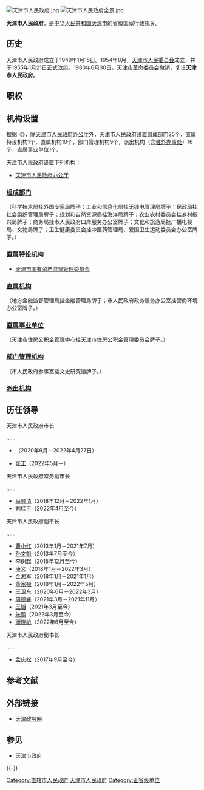 {{Infobox PRCG
|机构名称=天津市人民政府
|标志1=National Emblem of the People's Republic of China (2).svg
|标志1说明=[[s:国务院关于国家行政机关和企业事业单位社会团体印章管理的规定|1999年规定]]：[[印章|印章]][[直径|直径]]5[[厘米|厘米]]，中央刊[[中华人民共和国国徽|国徽]]，由[[中华人民共和国国务院|国务院]]制发。
|人员链接=天津市人民政府#主要领导
|职位1=[[天津市长列表|市长]]
|人员1=[[张工_(1961年)|张　工]]
|职位2=副市长
|人员2=[[刘桂平|刘桂平]]、{{wrap}}[[孙文魁|孙文魁]]、{{wrap}}[[李树起|李树起]]、{{wrap}}[[衡晓帆|衡晓帆]]、{{wrap}}[[王旭_(1970年)|王　旭]]、{{wrap}}[[朱鹏|朱　鹏]]
|人数2=6
|职位3=秘书长
|人员3=[[孟庆松|孟庆松]]
|授权法源=[[s:中华人民共和国宪法|中华人民共和国宪法]]
|组织法规=[[s:中华人民共和国地方各级人民代表大会和地方各级人民政府组织法|中华人民共和国地方各级人民代表大会和地方各级人民政府组织法]]<br>[[s:天津市人民政府机构改革方案|天津市人民政府机构改革方案]]<br>[[s:天津市人民政府工作规则|天津市人民政府工作规则]]
|业务上级机构=[[中华人民共和国国务院|中华人民共和国国务院]]
|组织上级机构=[[天津市人民代表大会|天津市人民代表大会]]<br>[[天津市人民代表大会常务委员会|天津市人民代表大会常务委员会]]
|机构类型=[[直辖市|直辖市]][[人民政府|人民政府]]
|行政级别=正省级
|下级链接=天津市人民政府#机构设置
|子类1=[[天津市人民政府办公厅|办公厅]]
|子项1=1
|子类2=[[天津市人民政府组成部门|组成部门]]
|子项2=25
|子类3=[[天津市人民政府直属特设机构|直属特设机构]]
|子项3=[[天津市国有资产监督管理委员会|1]]
|子类4=[[天津市人民政府直属机构|直属机构]]
|子项4=10
|子类5=[[天津市人民政府部门管理机构|部门管理机构]]
|子项5=9
|子类6=[[天津市人民政府直属事业单位|直属事业单位]]
|子项6=1
|子类7=[[天津市人民政府驻外办事处|驻外办事处]]
|子项7=9
|地址1=[[天津市|天津市]][[河西区_(天津市)|河西区]]宾馆西路
|官网={{URL|http://www.tj.gov.cn/|www.tj.gov.cn}}
|image1=天津市人民政府正面.jpg
|caption1= 天津市人民政府大楼 (2010年至今)
|image2=20世纪初的戈登堂.jpg
|caption2= 1949年至1976年[[天津市人民政府|市人民政府]]驻地[[戈登堂|戈登堂]]
|电话1={{Tel|86|22|23127041}}（新闻发言人）
|a=[[中国共产党天津市委员会|中国共产党天津市委员会]]
|b=[[天津市人民代表大会常务委员会|天津市人民代表大会常务委员会]]
|c=[[中国人民政治协商会议天津市委员会|中国人民政治协商会议天津市委员会]]
|d=[[中国共产党天津市纪律检查委员会|中国共产党天津市纪律检查委员会]]
|e=[[天津市监察委员会|天津市监察委员会]]
|f=[[天津市高级人民法院|天津市高级人民法院]]
|g=[[天津市人民检察院|天津市人民检察院]]
|h=[[中国人民解放军天津警备区|中国人民解放军天津警备区]]
}}
[[File:天津市人民政府.jpg|right]]
[[File:天津市人民政府全景.jpg|right]]

'''天津市人民政府'''，是[[中华人民共和国|中华人民共和国]][[天津市|天津市]]的省级国家行政机关。

== 历史 ==
天津市人民政府成立于1949年1月15日。1954年8月，[[天津市人民委员会|天津市人民委员会]]成立，并于1955年1月21日正式改组。1980年6月30日，[[天津市革命委员会|天津市革命委员会]]撤销，复设'''天津市人民政府'''。

== 职权 ==
{{:人民政府}}

== 机构设置 ==
根据《{{s|天津市机构改革方案}}》，除[[天津市人民政府办公厅|天津市人民政府办公厅]]外，天津市人民政府设置组成部门25个，直属特设机构1个，直属机构10个，部门管理机构9个，派出机构（含[[天津市人民政府驻外办事处|驻外办事处]]）16个，直属事业单位1个。

天津市人民政府设置下列机构：
* [[天津市人民政府办公厅|天津市人民政府办公厅]]
=== [[天津市人民政府组成部门|组成部门]] ===
{{columns-list|2|
* [[天津市发展和改革委员会|天津市发展和改革委员会]]
* [[天津市教育委员会|天津市教育委员会]]
* [[天津市科学技术局|天津市科学技术局]]
* [[天津市工业和信息化局|天津市工业和信息化局]]
* [[天津市民族和宗教事务委员会|天津市民族和宗教事务委员会]]
* [[天津市公安局|天津市公安局]]
* [[天津市民政局|天津市民政局]]
* [[天津市司法局|天津市司法局]]
* [[天津市财政局|天津市财政局]]
* [[天津市人力资源和社会保障局|天津市人力资源和社会保障局]]
* [[天津市规划和自然资源局|天津市规划和自然资源局]]
* [[天津市生态环境局|天津市生态环境局]]
* [[天津市住房和城乡建设委员会|天津市住房和城乡建设委员会]]
* [[天津市城市管理委员会|天津市城市管理委员会]]
* [[天津市交通运输委员会|天津市交通运输委员会]]
* [[天津市水务局|天津市水务局]]
* [[天津市农业农村委员会|天津市农业农村委员会]]
* [[天津市商务局|天津市商务局]]
* [[天津市文化和旅游局|天津市文化和旅游局]]
* [[天津市卫生健康委员会|天津市卫生健康委员会]]
* [[天津市退役军人事务局|天津市退役军人事务局]]
* [[天津市应急管理局|天津市应急管理局]]
* [[天津市审计局|天津市审计局]]
* [[天津市人民政府外事办公室|天津市人民政府外事办公室]]
* [[天津市市场监督管理委员会|天津市市场监督管理委员会]]
}}
（科学技术局挂外国专家局牌子；工业和信息化局挂无线电管理局牌子；民政局挂社会组织管理局牌子；规划和自然资源局挂海洋局牌子；农业农村委员会挂乡村振兴局牌子；商务局挂市人民政府口岸服务办公室牌子；文化和旅游局挂广播电视局、文物局牌子；卫生健康委员会挂中医药管理局、爱国卫生运动委员会办公室牌子。）

=== [[天津市人民政府直属特设机构|直属特设机构]] ===
* [[天津市国有资产监督管理委员会|天津市国有资产监督管理委员会]]

=== [[天津市人民政府直属机构|直属机构]] ===
{{columns-list|2|
* [[天津市体育局|天津市体育局]]
* [[天津市统计局|天津市统计局]]
* [[天津市医疗保障局|天津市医疗保障局]]
* [[天津市地方金融监督管理局|天津市地方金融监督管理局]]
* [[天津市机关事务管理局|天津市机关事务管理局]]
* [[天津市人民政府研究室|天津市人民政府研究室]]
* [[天津市人民政府信访办公室|天津市人民政府信访办公室]]
* [[天津市人民政府人民防空办公室|天津市人民政府人民防空办公室]]
* [[天津市人民政府合作交流办公室|天津市人民政府合作交流办公室]]
* [[天津市人民政府政务服务办公室|天津市人民政府政务服务办公室]]
}}
（地方金融监督管理局挂金融管理局牌子；市人民政府政务服务办公室挂营商环境办公室牌子。）

=== [[天津市人民政府直属事业单位|直属事业单位]] ===
{{columns-list|2|
* [[天津市促进投资办公室|天津市促进投资办公室]]
* [[天津市住房公积金管理中心|天津市住房公积金管理中心]]
* [[天津市教育招生考试院|天津市教育招生考试院]]
* [[天津北方演艺集团|天津北方演艺集团]]
* [[天津华北地质勘查局|天津华北地质勘查局]]
* [[天津画院|天津画院]]
* [[天津社会科学院|天津社会科学院]]
* [[天津市地质矿产勘查开发局|天津市地质矿产勘查开发局]]
* [[天津市供销合作总社|天津市供销合作总社]]
* [[天津市经济发展研究院|天津市经济发展研究院]]
* [[天津市农业科学院|天津市农业科学院]]
* [[天津市经济发展研究院|天津市经济发展研究院]]
* [[天津市政府投资项目评审中心|天津市政府投资项目评审中心]]
* [[天津科学技术馆|天津科学技术馆]]
}}
（天津市住房公积金管理中心挂天津市住房公积金管理委员会牌子。）

=== [[天津市人民政府部门管理机构|部门管理机构]] ===
{{columns-list|2|
* [[天津市人民政府参事室|天津市人民政府参事室]]，由市人民政府办公厅管理。
* [[天津市粮食和物资储备局|天津市粮食和物资储备局]]，由市发展和改革委员会管理。
* [[天津市监狱管理局|天津市监狱管理局]]，由市司法局管理。
* [[天津市戒毒管理局|天津市戒毒管理局]]，由市司法局管理。
* [[天津市城市公用事业管理局|天津市城市公用事业管理局]]，由市城市管理委员会管理。
* [[天津市道路运输管理局|天津市道路运输管理局]]，由市交通运输委员会管理。
* [[天津市港航管理局|天津市港航管理局]]，由市交通运输委员会管理。
* [[天津市药品监督管理局|天津市药品监督管理局]]，由市市场监督管理委员会管理。
* [[天津市知识产权局|天津市知识产权局]]，由市市场监督管理委员会管理。
}}
（市人民政府参事室挂文史研究馆牌子。）

=== [[天津市人民政府派出机构|派出机构]] ===
{{columns-list|2|
* [[中新天津生态城|中新天津生态城管理委员会]]
* [[天津滨海高新技术产业开发区|天津滨海高新技术产业开发区管理委员会]]
* [[天津港|天津港保税区管理委员会]]
* [[天津东疆保税港区|天津东疆保税港区管理委员会]]
* [[海河教育园区|天津海河教育园区管理委员会]]
* [[天津经济技术开发区|天津经济技术开发区管理委员会]]
* [[中国（天津）自由贸易试验区|中国（天津）自由贸易试验区管理委员会]]
* [[天津市人民政府驻北京办事处|天津市人民政府驻北京办事处]]
* [[天津市人民政府驻上海办事处|天津市人民政府驻上海办事处]]
* [[天津市人民政府驻广州办事处|天津市人民政府驻广州办事处]]
* [[天津市人民政府驻沈阳办事处|天津市人民政府驻沈阳办事处]]
* [[天津市人民政府驻成都办事处|天津市人民政府驻成都办事处]]
* [[天津市人民政府驻西安办事处|天津市人民政府驻西安办事处]]
* [[天津市人民政府驻福州办事处|天津市人民政府驻福州办事处]]
* [[天津市人民政府驻乌鲁木齐办事处|天津市人民政府驻乌鲁木齐办事处]]
* [[天津市人民政府驻济南办事处|天津市人民政府驻济南办事处]]
}}

== 历任领导 ==
{{See also|天津市长列表}}
{{col-begin}}
{{col-2}}
; 天津市人民政府市长
……
* {{box|[[廖国勋|廖国勋]]}}（2020年9月－2022年4月27日）
* [[张工_(1961年)|张工]]（2022年5月－）
{{col-2}}
; 天津市人民政府常务副市长
……
* [[马顺清|马顺清]]（2018年12月－2022年1月）
* [[刘桂平|刘桂平]]（2022年4月至今）
; 天津市人民政府副市长
……
* [[曹小红|曹小红]]（2013年1月－2021年7月）
* [[孙文魁|孙文魁]]（2013年7月至今）
* [[李树起|李树起]]（2015年12月至今）
* [[康义_(1966年)|康义]]（2018年1月－2022年3月）
* [[金湘军|金湘军]]（2018年1月－2021年1月）
* [[董家禄|董家禄]]（2018年1月－2022年5月）
* [[王卫东_(1970年)|王卫东]]（2020年6月－2022年3月）
* [[周德睿|周德睿]]（2021年3月－2021年11月）
* [[王旭_(1970年)|王旭]]（2021年3月至今）
* [[朱鹏|朱鹏]]（2022年3月至今）
* [[衡晓帆|衡晓帆]]（2022年6月至今）
; 天津市人民政府秘书长
……
* [[孟庆松|孟庆松]]（2017年9月至今）
{{col-end}}

== 参考文献 ==
{{Reflist}}

== 外部链接 ==
* [https://web.archive.org/web/20110208221000/http://www.tj.gov.cn/ 天津政务网]

== 参见 ==
{{Portal box|中华人民共和国|天津}}
* [[天津市政府|天津市政府]]

{{-}}
{{s-start}}
{{s-before|{{Flagicon|ROC}} [[天津市政府_(中华民国)|天津市政府]]}}
{{s-title|rows=2|{{Flagicon|PRC}} [[天津市|天津市]][[天津市政府|最高行政机关]]|1949年1月15日－1954年8月；<br />1980年6月23日－}}
{{s-after|{{Flagicon|PRC}} [[天津市人民委员会|天津市人民委员会]]}}
{{s-before|{{Flagicon|PRC}} [[天津市革命委员会|天津市革命委员会]]}}
{{s-inc}}
{{s-end}}
{{国家机关|天津市|level=高级}}
{{中华人民共和国各省级行政区|行政机关}}
{{天津市人民政府}}
{{天津高等院校|nocat}}
{{天津市市长|nocat}}
{{中华人民共和国天津市正职领导人|nocat}}

[[Category:直辖市人民政府|Category:直辖市人民政府]]
[[Category:天津市人民政府|]]
[[Category:正省级单位|Category:正省级单位]]